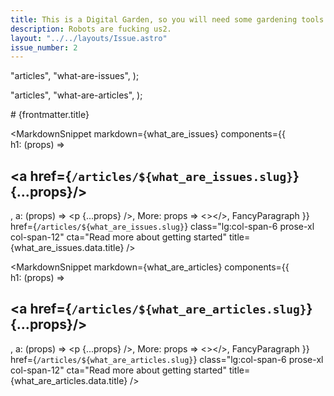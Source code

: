 ```yaml
---
title: This is a Digital Garden, so you will need some gardening tools.
description: Robots are fucking us2.
layout: "../../layouts/Issue.astro"
issue_number: 2
---
```


  "articles",
  "what-are-issues",
);

  "articles",
  "what-are-articles",
);

<div
  class="grid grid-cols-12 gap-y-8 lg:gap-4 xl:gap-16 md:px-10 px-2 text-justify"
>
  <div class="col-span-12 text-6xl text-left">
    # {frontmatter.title}
  </div>

  <MarkdownSnippet
    markdown={what_are_issues}
    components={{    
            h1: (props) => <h2 class="text-primary text-5xl text-left" ><a href={`/articles/${what_are_issues.slug}`}  {...props}/></h2>,
            a: (props) => <p {...props} />,
            More: props => <></>,
            FancyParagraph
        }}
    href={`/articles/${what_are_issues.slug}`}
    class="lg:col-span-6 prose-xl col-span-12"
    cta="Read more about getting started"
    title={what_are_issues.data.title}
  />

  <MarkdownSnippet
    markdown={what_are_articles}
    components={{    
        h1: (props) => <h2 class="text-primary text-5xl text-left" ><a href={`/articles/${what_are_articles.slug}`}  {...props}/></h2>,
        a: (props) => <p {...props} />,
        More: props => <></>,
        FancyParagraph
    }}
    href={`/articles/${what_are_articles.slug}`}
    class="lg:col-span-6 prose-xl col-span-12"
    cta="Read more about getting started"
    title={what_are_articles.data.title}
  />
</div>
